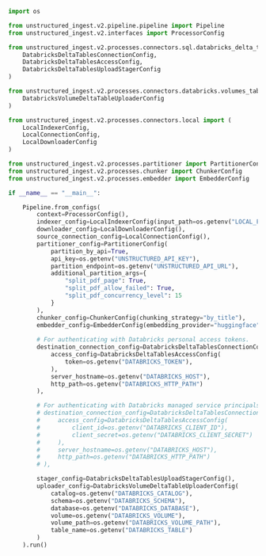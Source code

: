 ```python Python Ingest v2 (Volume-Based)
import os

from unstructured_ingest.v2.pipeline.pipeline import Pipeline
from unstructured_ingest.v2.interfaces import ProcessorConfig

from unstructured_ingest.v2.processes.connectors.sql.databricks_delta_tables import (
    DatabricksDeltaTablesConnectionConfig,
    DatabricksDeltaTablesAccessConfig,
    DatabricksDeltaTablesUploadStagerConfig
)

from unstructured_ingest.v2.processes.connectors.databricks.volumes_table import (
    DatabricksVolumeDeltaTableUploaderConfig
)

from unstructured_ingest.v2.processes.connectors.local import (
    LocalIndexerConfig,
    LocalConnectionConfig,
    LocalDownloaderConfig
)

from unstructured_ingest.v2.processes.partitioner import PartitionerConfig
from unstructured_ingest.v2.processes.chunker import ChunkerConfig
from unstructured_ingest.v2.processes.embedder import EmbedderConfig

if __name__ == "__main__":

    Pipeline.from_configs(
        context=ProcessorConfig(),
        indexer_config=LocalIndexerConfig(input_path=os.getenv("LOCAL_FILE_INPUT_DIR")),
        downloader_config=LocalDownloaderConfig(),
        source_connection_config=LocalConnectionConfig(),
        partitioner_config=PartitionerConfig(
            partition_by_api=True,
            api_key=os.getenv("UNSTRUCTURED_API_KEY"),
            partition_endpoint=os.getenv("UNSTRUCTURED_API_URL"),
            additional_partition_args={
                "split_pdf_page": True,
                "split_pdf_allow_failed": True,
                "split_pdf_concurrency_level": 15
            }
        ),
        chunker_config=ChunkerConfig(chunking_strategy="by_title"),
        embedder_config=EmbedderConfig(embedding_provider="huggingface"),
        
        # For authenticating with Databricks personal access tokens.
        destination_connection_config=DatabricksDeltaTablesConnectionConfig(
            access_config=DatabricksDeltaTablesAccessConfig(
                token=os.getenv("DATABRICKS_TOKEN"),
            ),
            server_hostname=os.getenv("DATABRICKS_HOST"),
            http_path=os.getenv("DATABRICKS_HTTP_PATH")
        ),

        # For authenticating with Databricks managed service principals.
        # destination_connection_config=DatabricksDeltaTablesConnectionConfig(
        #     access_config=DatabricksDeltaTablesAccessConfig(
        #         client_id=os.getenv("DATABRICKS_CLIENT_ID"),
        #         client_secret=os.getenv("DATABRICKS_CLIENT_SECRET")
        #     ),
        #     server_hostname=os.getenv("DATABRICKS_HOST"),
        #     http_path=os.getenv("DATABRICKS_HTTP_PATH")
        # ),

        stager_config=DatabricksDeltaTablesUploadStagerConfig(),
        uploader_config=DatabricksVolumeDeltaTableUploaderConfig(
            catalog=os.getenv("DATABRICKS_CATALOG"),
            schema=os.getenv("DATABRICKS_SCHEMA"),
            database=os.getenv("DATABRICKS_DATABASE"),
            volume=os.getenv("DATABRICKS_VOLUME"),
            volume_path=os.getenv("DATABRICKS_VOLUME_PATH"),
            table_name=os.getenv("DATABRICKS_TABLE")
        )
    ).run()
```